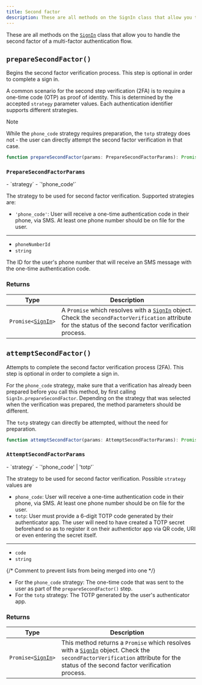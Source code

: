 ```yaml
---
title: Second factor
description: These are all methods on the SignIn class that allow you to handle the second factor of a multi-factor authentication flow.
---
```


These are all methods on the [`SignIn`][signin-ref] class that allow you to handle the second factor of a multi-factor authentication flow.

## `prepareSecondFactor()`

Begins the second factor verification process. This step is optional in order to complete a sign in.

A common scenario for the second step verification (2FA) is to require a one-time code (OTP) as proof of identity. This is determined by the accepted `strategy` parameter values. Each authentication identifier supports different strategies.

> [!NOTE]
> While the `phone_code` strategy requires preparation, the `totp` strategy does not - the user can directly attempt the second factor verification in that case.

```typescript
function prepareSecondFactor(params: PrepareSecondFactorParams): Promise<SignIn>
```

### `PrepareSecondFactorParams`

<Properties>
  - `strategy`
  - `'phone_code'`

  The strategy to be used for second factor verification. Supported strategies are:

  - `'phone_code'`: User will receive a one-time authentication code in their phone, via SMS. At least one phone number should be on file for the user.

  ---

  - `phoneNumberId`
  - `string`

  The ID for the user's phone number that will receive an SMS message with the one-time authentication code.
</Properties>

### Returns

| Type | Description |
| - | - |
| <code>Promise\<[SignIn][signin-ref]></code> | A `Promise` which resolves with a [`SignIn`][signin-ref] object. Check the `secondFactorVerification` attribute for the status of the second factor verification process. |

## `attemptSecondFactor()`

Attempts to complete the second factor verification process (2FA). This step is optional in order to complete a sign in.

For the `phone_code` strategy, make sure that a verification has already been prepared before you call this method, by first calling `SignIn.prepareSecondFactor`. Depending on the strategy that was selected when the verification was prepared, the method parameters should be different.

The `totp` strategy can directly be attempted, without the need for preparation.

```typescript
function attemptSecondFactor(params: AttemptSecondFactorParams): Promise<SignIn>
```

### `AttemptSecondFactorParams`

<Properties>
  - `strategy`
  - `'phone_code' | 'totp'`

  The strategy to be used for second factor verification. Possible `strategy` values are

  - `phone_code`: User will receive a one-time authentication code in their phone, via SMS. At least one phone number should be on file for the user.
  - `totp`: User must provide a 6-digit TOTP code generated by their authenticator app. The user will need to have created a TOTP secret beforehand so as to register it on their authentictor app via QR code, URI or even entering the secret itself.

  ---

  - `code`
  - `string`

  {/* Comment to prevent lists from being merged into one */}

  - For the `phone_code` strategy: The one-time code that was sent to the user as part of the `prepareSecondFactor()` step.
  - For the `totp` strategy: The TOTP generated by the user's authenticator app.
</Properties>

### Returns

| Type | Description |
| - | - |
| <code>Promise\<[SignIn][signin-ref]></code> | This method returns a `Promise` which resolves with a [`SignIn`][signin-ref] object. Check the `secondFactorVerification` attribute for the status of the second factor verification process. |

[signin-ref]: /docs/references/javascript/sign-in/sign-in
